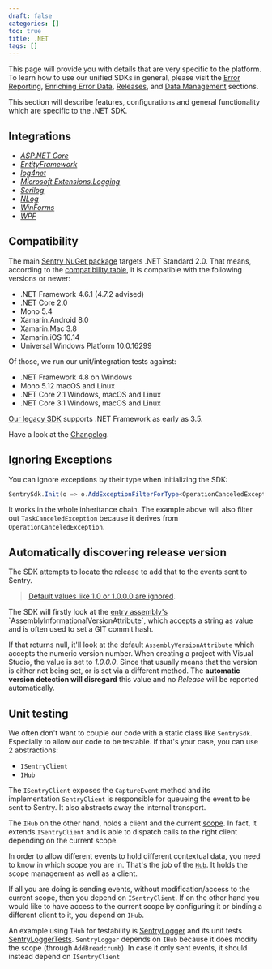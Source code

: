 ```yaml
---
draft: false
categories: []
toc: true
title: .NET
tags: []
---
```

<Alert level="" title="Learn about SDK usage"><markdown>

This page will provide you with details that are very specific to the platform. To learn how to use our unified
SDKs in general, please visit the [Error Reporting](/error-reporting/quickstart/?platform=csharp), [Enriching Error Data](/enriching-error-data/additional-data/?platform=csharp), [Releases](/workflow/releases/?platform=csharp),  and [Data Management](/data-management/event-grouping/?platform=csharp) sections.

</markdown></Alert>



This section will describe features, configurations and general functionality which are specific to the .NET SDK.

## Integrations

- [_ASP.NET Core_](/platforms/dotnet/aspnetcore/)
- [_EntityFramework_](/platforms/dotnet/entityframework/)
- [_log4net_](/platforms/dotnet/log4net/)
- [_Microsoft.Extensions.Logging_](/platforms/dotnet/microsoft-extensions-logging/)
- [_Serilog_](/platforms/dotnet/serilog/)
- [_NLog_](/platforms/dotnet/nlog/)
- [_WinForms_](/platforms/dotnet/winforms/)
- [_WPF_](/platforms/dotnet/wpf/)

## Compatibility

The main [Sentry NuGet package](https://www.nuget.org/packages/Sentry) targets .NET Standard 2.0. That means, according to the [compatibility table](https://docs.microsoft.com/en-us/dotnet/standard/net-standard), it is compatible with the following versions or newer:

* .NET Framework 4.6.1 (4.7.2 advised)
* .NET Core 2.0
* Mono 5.4
* Xamarin.Android 8.0
* Xamarin.Mac 3.8
* Xamarin.iOS 10.14
* Universal Windows Platform 10.0.16299

Of those, we run our unit/integration tests against:

* .NET Framework 4.8 on Windows
* Mono 5.12 macOS and Linux
* .NET Core 2.1 Windows, macOS and Linux
* .NET Core 3.1 Windows, macOS and Linux

<Alert level="info" title="Using an older version of .NET Framework or Mono?"><markdown>

[Our legacy SDK](https://docs.sentry.io/clients/csharp/) supports .NET Framework as early as 3.5.

</markdown></Alert>


<Alert level="info" title="Upgrading the SDK and want to understand what's new?"><markdown>

Have a look at the [Changelog](https://github.com/getsentry/sentry-dotnet/releases).

</markdown></Alert>


## Ignoring Exceptions

You can ignore exceptions by their type when initializing the SDK:

```csharp
SentrySdk.Init(o => o.AddExceptionFilterForType<OperationCanceledException>());
```

It works in the whole inheritance chain.
The example above will also filter out `TaskCanceledException` because it derives from `OperationCanceledException`.


## Automatically discovering release version

The SDK attempts to locate the release to add that to the events sent to Sentry.

> [Default values like 1.0 or 1.0.0.0 are ignored](https://github.com/getsentry/sentry-dotnet/blob/dbb5a3af054d0ca6f801de37fb7db3632ca2c65a/src/Sentry/Internal/ApplicationVersionLocator.cs#L14-L21).

The SDK will firstly look at the [entry assembly's](https://msdn.microsoft.com/en-us/library/system.reflection.assembly.getentryassembly(v=vs.110).aspx) `AssemblyInformationalVersionAttribute`, which accepts a string as
value and is often used to set a GIT commit hash.

If that returns null, it'll look at the default `AssemblyVersionAttribute` which accepts the numeric version number. When creating a project with Visual Studio, the value is set to *1.0.0.0*.
Since that usually means that the version is either not being set, or is set via a different method. The **automatic version detection will disregard** this value and no *Release* will be reported automatically.

## Unit testing

We often don't want to couple our code with a static class like `SentrySdk`. Especially to allow our code to be testable.
If that's your case, you can use 2 abstractions:

* `ISentryClient`
* `IHub`

The `ISentryClient` exposes the `CaptureEvent` method and its implementation `SentryClient` is responsible for queueing the event to be sent to Sentry. It also abstracts away the internal transport.

The `IHub` on the other hand, holds a client and the current [scope](/enriching-error-data/scopes/). In fact, it extends `ISentryClient` and is able to dispatch calls to the right client depending on the current scope.

In order to allow different events to hold different contextual data, you need to know in which scope you are in.
That's the job of the [`Hub`](https://github.com/getsentry/sentry-dotnet/blob/master/src/Sentry/Internal/Hub.cs). It holds the scope management as well as a client.

If all you are doing is sending events, without modification/access to the current scope, then you depend on `ISentryClient`. If on the other hand you would like to have access to the current scope by configuring it or binding a different client to it, you depend on `IHub`.

An example using `IHub` for testability is [SentryLogger](https://github.com/getsentry/sentry-dotnet/blob/master/src/Sentry.Extensions.Logging/SentryLogger.cs) and its unit tests [SentryLoggerTests](https://github.com/getsentry/sentry-dotnet/blob/master/test/Sentry.Extensions.Logging.Tests/SentryLoggerTests.cs).
`SentryLogger` depends on `IHub` because it does modify the scope (through `AddBreadcrumb`). In case it only sent events, it should instead depend on `ISentryClient`
